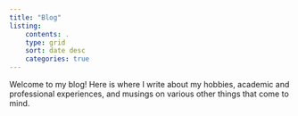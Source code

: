 ```yaml
---
title: "Blog"
listing:
    contents: .
    type: grid
    sort: date desc
    categories: true
---
```


Welcome to my blog! Here is where I write about my hobbies, academic and professional experiences, and musings on various other things that come to mind.